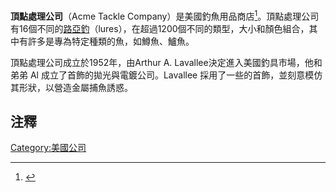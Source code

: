 '''頂點處理公司'''（Acme Tackle Company）是美國釣魚用品商店<ref>{{cite news |first= Lynne |last= Snifka |date= 2005-04-20 |title= This Alaskan Life: Sportsmanlike Conduct |url= http://208.109.242.142/archives/archives-2005/thisalaskanlifevol14ed15.shtml |publisher= [[Anchorage_Press|Anchorage Press]] |accessdate= 2007-11-03 }}{{dead link|date=十一月 2017 |bot=InternetArchiveBot }}</ref>。頂點處理公司有16個不同的[[路亞釣|路亞釣]]（lures），在超過1200個不同的類型，大小和顏色組合，其中有許多是專為特定種類的魚，如鱒魚、鱸魚。

頂點處理公司成立於1952年，由Arthur A. Lavallee決定進入美國釣具市場，他和弟弟 Al 成立了首飾的拋光與電鍍公司。Lavallee 採用了一些的首飾，並刻意模仿其形狀，以營造金屬捕魚誘惑。

==注釋==
<div class="references-small">
<references />
</div>

[[Category:美國公司|Category:美國公司]]